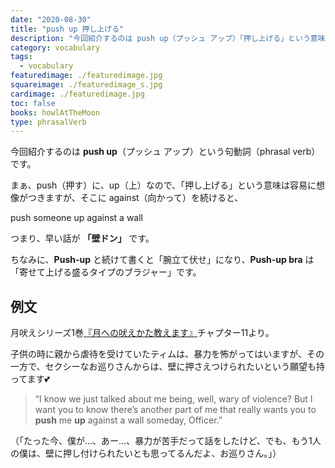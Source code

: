 ```yaml
---
date: "2020-08-30"
title: "push up 押し上げる"
description: "今回紹介するのは push up（プッシュ アップ）「押し上げる」という意味の句動詞（phrasal verb）です。例文は、月吠えシリーズ1巻『月への吠えかた教えます』より"
category: vocabulary
tags:
  - vocabulary
featuredimage: ./featuredimage.jpg
squareimage: ./featuredimage_s.jpg
cardimage: ./featuredimage.jpg
toc: false
books: howlAtTheMoon
type: phrasalVerb
---
```



今回紹介するのは __push up__（プッシュ アップ）という句動詞（phrasal verb）です。

まぁ、push（押す）に、up（上）なので、「押し上げる」という意味は容易に想像がつきますが、そこに against（向かって）を続けると、

push someone up against a wall

つまり、早い話が __「壁ドン」__ です。

ちなみに、__Push-up__ と続けて書くと「腕立て伏せ」になり、__Push-up bra__ は「寄せて上げる盛るタイプのブラジャー」です。

<VocabularySeriesPush current="push-up" />

## 例文

月吠えシリーズ1巻[『月への吠えかた教えます』](/mm-romance/how-to-howl-at-the-moon/)チャプター11より。

子供の時に親から虐待を受けていたティムは、暴力を怖がってはいますが、その一方で、セクシーなお巡りさんからは、壁に押さえつけられたいという願望も持ってます💕

<Blockquote book srcBook="howToHowlAtTheMoon" lang="en" chapter="11">
“I know we just talked about me being, well, wary of violence? But I want you to know there’s another part of me that really wants you to <strong>push</strong> me <strong>up</strong> against a wall someday, Officer.”
</Blockquote>

<p className="translation">（「たった今、僕が…、あー…、暴力が苦手だって話をしたけど、でも、もう1人の僕は、壁に押し付けられたいとも思ってるんだよ、お巡りさん。」）</p>

<VocabularyFooter book="howToHowlAtTheMoon" />
